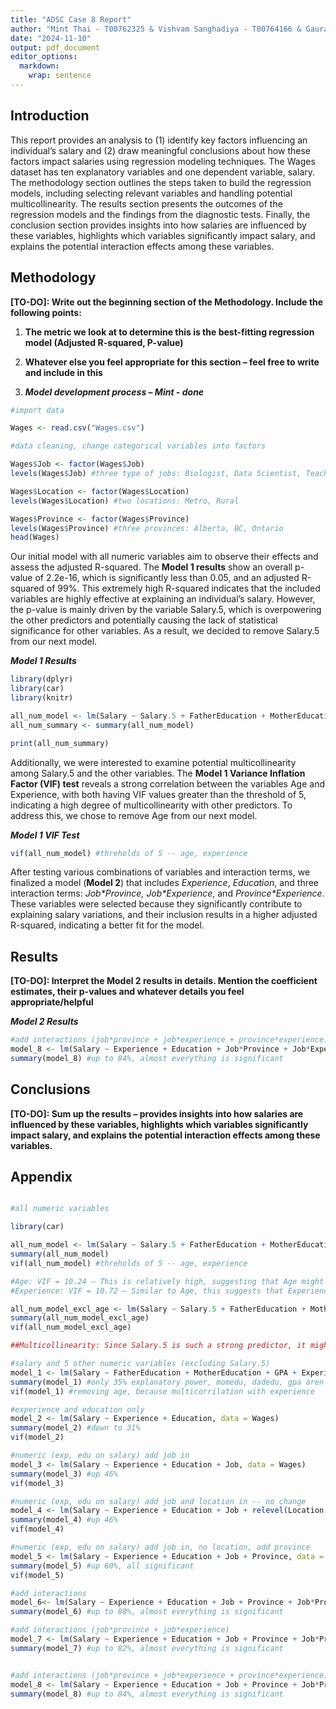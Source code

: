 ```yaml
---
title: "ADSC Case 8 Report"
author: "Mint Thai - T00762325 & Vishvam Sanghadiya - T00764166 & Gaurav Sharma - T00750061"
date: "2024-11-10"
output: pdf_document
editor_options: 
  markdown: 
    wrap: sentence
---
```


## Introduction

This report provides an analysis to (1) identify key factors influencing an individual's salary and (2) draw meaningful conclusions about how these factors impact salaries using regression modeling techniques. The Wages dataset has ten explanatory variables and one dependent variable, salary. The methodology section outlines the steps taken to build the regression models, including selecting relevant variables and handling potential multicollinearity. The results section presents the outcomes of the regression models and the findings from the diagnostic tests. Finally, the conclusion section provides insights into how salaries are influenced by these variables, highlights which variables significantly impact salary, and explains the potential interaction effects among these variables.

## Methodology

**[TO-DO]: Write out the beginning section of the Methodology. Include the following points:**

1.  **The metric we look at to determine this is the best-fitting regression model (Adjusted R-squared, P-value)**

2.  **Whatever else you feel appropriate for this section – feel free to write and include in this**

3.  ***Model development process -- Mint - done***

```r

#import data

Wages <- read.csv("Wages.csv")

#data cleaning, change categorical variables into factors

Wages$Job <- factor(Wages$Job)
levels(Wages$Job) #three type of jobs: Biologist, Data Scientist, Teacher

Wages$Location <- factor(Wages$Location)
levels(Wages$Location) #two locations: Metro, Rural

Wages$Province <- factor(Wages$Province)
levels(Wages$Province) #three provinces: Alberta, BC, Ontario
head(Wages)

```

Our initial model with all numeric variables aim to observe their effects and assess the adjusted R-squared. The **Model 1 results** show an overall p-value of 2.2e-16, which is significantly less than 0.05, and an adjusted R-squared of 99%. This extremely high R-squared indicates that the included variables are highly effective at explaining an individual's salary. However, the p-value is mainly driven by the variable Salary.5, which is overpowering the other predictors and potentially causing the lack of statistical significance for other variables. As a result, we decided to remove Salary.5 from our next model.

***Model 1 Results***

```r

library(dplyr)
library(car)
library(knitr)

all_num_model <- lm(Salary ~ Salary.5 + FatherEducation + MotherEducation + GPA + Age + Experience + Education, data = Wages)
all_num_summary <- summary(all_num_model)

print(all_num_summary)
```

Additionally, we were interested to examine potential multicollinearity among Salary.5 and the other variables. The **Model 1 Variance Inflation Factor (VIF) test** reveals a strong correlation between the variables Age and Experience, with both having VIF values greater than the threshold of 5, indicating a high degree of multicollinearity with other predictors. To address this, we chose to remove Age from our next model.

***Model 1 VIF Test***

```r

vif(all_num_model) #threholds of 5 -- age, experience

```

After testing various combinations of variables and interaction terms, we finalized a model (**Model 2**) that includes *Experience*, *Education*, and three interaction terms: *Job\*Province, Job\*Experience*, and *Province\*Experience*. These variables were selected because they significantly contribute to explaining salary variations, and their inclusion results in a higher adjusted R-squared, indicating a better fit for the model.

## Results

**[TO-DO]: Interpret the Model 2 results in details. Mention the coefficient estimates, their p-values and whatever details you feel appropriate/helpful**

***Model 2 Results***

```r

#add interactions (job*province + job*experience + province*experience)
model_8 <- lm(Salary ~ Experience + Education + Job*Province + Job*Experience + Province*Experience, data = Wages)
summary(model_8) #up to 84%, almost everything is significant
```

## Conclusions

**[TO-DO]: Sum up the results -- provides insights into how salaries are influenced by these variables, highlights which variables significantly impact salary, and explains the potential interaction effects among these variables.**

## Appendix

```r

```

```r

#all numeric variables

library(car)

all_num_model <- lm(Salary ~ Salary.5 + FatherEducation + MotherEducation + GPA + Age + Experience + Education, data = Wages)
summary(all_num_model)
vif(all_num_model) #threholds of 5 -- age, experience

#Age: VIF = 10.24 – This is relatively high, suggesting that Age might be highly correlated with other variables (like Experience or Salary.5), which could indicate a multicollinearity problem.
#Experience: VIF = 10.72 – Similar to Age, this suggests that Experience is highly correlated with other predictors.

all_num_model_excl_age <- lm(Salary ~ Salary.5 + FatherEducation + MotherEducation + GPA + Experience + Education, data = Wages)
summary(all_num_model_excl_age)
vif(all_num_model_excl_age)

##Multicollinearity: Since Salary.5 is such a strong predictor, it might be causing the lack of statistical significance for other variables, as it absorbs much of the predictive power. 

#salary and 5 other numeric variables (excluding Salary.5)
model_1 <- lm(Salary ~ FatherEducation + MotherEducation + GPA + Experience + Education, data = Wages)
summary(model_1) #only 35% explanatory power, momedu, dadedu, gpa aren't significant
vif(model_1) #removing age, because multicorrilation with experience

#experience and education only
model_2 <- lm(Salary ~ Experience + Education, data = Wages)
summary(model_2) #down to 31%
vif(model_2) 

#numeric (exp, edu on salary) add job in
model_3 <- lm(Salary ~ Experience + Education + Job, data = Wages)
summary(model_3) #up 46%
vif(model_3) 

#numeric (exp, edu on salary) add job and location in -- no change
model_4 <- lm(Salary ~ Experience + Education + Job + relevel(Location,"Metro"), data = Wages)
summary(model_4) #up 46%
vif(model_4) 

#numeric (exp, edu on salary) add job in, no location, add province
model_5 <- lm(Salary ~ Experience + Education + Job + Province, data = Wages)
summary(model_5) #up 60%, all significant
vif(model_5) 

#add interactions
model_6<- lm(Salary ~ Experience + Education + Job + Province + Job*Province, data = Wages)
summary(model_6) #up to 80%, almost everything is significant

#add interactions (job*province + job*experience)
model_7 <- lm(Salary ~ Experience + Education + Job + Province + Job*Province + Job*Experience, data = Wages)
summary(model_7) #up to 82%, almost everything is significant


#add interactions (job*province + job*experience + province*experience)
model_8 <- lm(Salary ~ Experience + Education + Job + Province + Job*Province + Job*Experience + Province*Experience, data = Wages)
summary(model_8) #up to 84%, almost everything is significant


```
